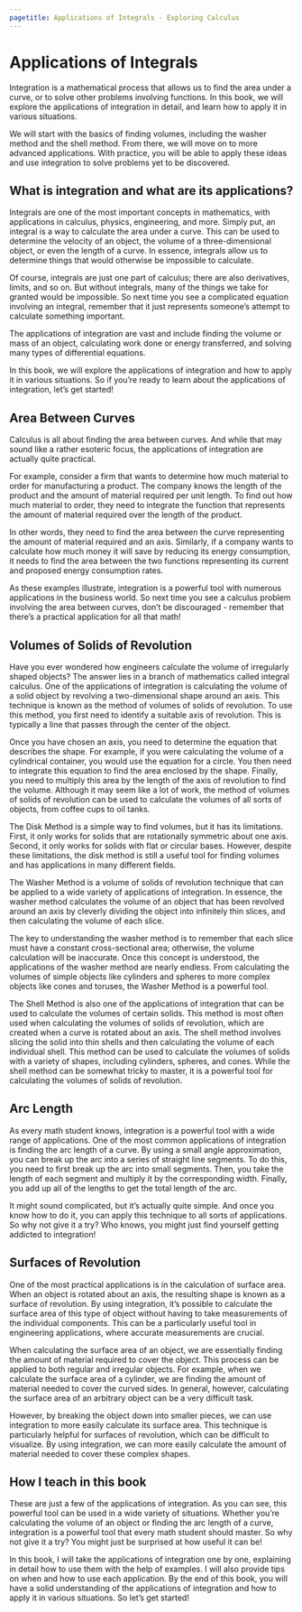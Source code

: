 ```yaml
---
pagetitle: Applications of Integrals - Exploring Calculus
---
```

# Applications of Integrals

Integration is a mathematical process that allows us to find the area under a curve, or to solve other problems involving functions. In this book, we will explore the applications of integration in detail, and learn how to apply it in various situations. 

We will start with the basics of finding volumes, including the washer method and the shell method. From there, we will move on to more advanced applications. With practice, you will be able to apply these ideas and use integration to solve problems yet to be discovered.

## What is integration and what are its applications?

Integrals are one of the most important concepts in mathematics, with applications in calculus, physics, engineering, and more. Simply put, an integral is a way to calculate the area under a curve. This can be used to determine the velocity of an object, the volume of a three-dimensional object, or even the length of a curve. In essence, integrals allow us to determine things that would otherwise be impossible to calculate. 

Of course, integrals are just one part of calculus; there are also derivatives, limits, and so on. But without integrals, many of the things we take for granted would be impossible. So next time you see a complicated equation involving an integral, remember that it just represents someone's attempt to calculate something important.

The applications of integration are vast and include finding the volume or mass of an object, calculating work done or energy transferred, and solving many types of differential equations. 

In this book, we will explore the applications of integration and how to apply it in various situations. So if you're ready to learn about the applications of integration, let's get started!

## Area Between Curves

Calculus is all about finding the area between curves. And while that may sound like a rather esoteric focus, the applications of integration are actually quite practical. 

For example, consider a firm that wants to determine how much material to order for manufacturing a product. The company knows the length of the product and the amount of material required per unit length. To find out how much material to order, they need to integrate the function that represents the amount of material required over the length of the product. 

In other words, they need to find the area between the curve representing the amount of material required and an axis. Similarly, if a company wants to calculate how much money it will save by reducing its energy consumption, it needs to find the area between the two functions representing its current and proposed energy consumption rates. 

As these examples illustrate, integration is a powerful tool with numerous applications in the business world. So next time you see a calculus problem involving the area between curves, don't be discouraged - remember that there's a practical application for all that math!

## Volumes of Solids of Revolution

Have you ever wondered how engineers calculate the volume of irregularly shaped objects? The answer lies in a branch of mathematics called integral calculus. One of the applications of integration is calculating the volume of a solid object by revolving a two-dimensional shape around an axis. This technique is known as the method of volumes of solids of revolution. To use this method, you first need to identify a suitable axis of revolution. This is typically a line that passes through the center of the object. 

Once you have chosen an axis, you need to determine the equation that describes the shape. For example, if you were calculating the volume of a cylindrical container, you would use the equation for a circle. You then need to integrate this equation to find the area enclosed by the shape. Finally, you need to multiply this area by the length of the axis of revolution to find the volume. Although it may seem like a lot of work, the method of volumes of solids of revolution can be used to calculate the volumes of all sorts of objects, from coffee cups to oil tanks.

\subsection*{The Disk Method}

The Disk Method is a simple way to find volumes, but it has its limitations. First, it only works for solids that are rotationally symmetric about one axis. Second, it only works for solids with flat or circular bases. However, despite these limitations, the disk method is still a useful tool for finding volumes and has applications in many different fields.

\subsection*{The Washer Method}

The Washer Method is a volume of solids of revolution technique that can be applied to a wide variety of applications of integration. In essence, the washer method calculates the volume of an object that has been revolved around an axis by cleverly dividing the object into infinitely thin slices, and then calculating the volume of each slice. 

The key to understanding the washer method is to remember that each slice must have a constant cross-sectional area; otherwise, the volume calculation will be inaccurate. Once this concept is understood, the applications of the washer method are nearly endless. From calculating the volumes of simple objects like cylinders and spheres to more complex objects like cones and toruses, the Washer Method is a powerful tool.

\subsection*{The Shell Method}

The Shell Method is also one of the applications of integration that can be used to calculate the volumes of certain solids. This method is most often used when calculating the volumes of solids of revolution, which are created when a curve is rotated about an axis. The shell method involves slicing the solid into thin shells and then calculating the volume of each individual shell. This method can be used to calculate the volumes of solids with a variety of shapes, including cylinders, spheres, and cones. While the shell method can be somewhat tricky to master, it is a powerful tool for calculating the volumes of solids of revolution.

## Arc Length

As every math student knows, integration is a powerful tool with a wide range of applications. One of the most common applications of integration is finding the arc length of a curve. By using a small angle approximation, you can break up the arc into a series of straight line segments. To do this, you need to first break up the arc into small segments. Then, you take the length of each segment and multiply it by the corresponding width. Finally, you add up all of the lengths to get the total length of the arc.

It might sound complicated, but it's actually quite simple. And once you know how to do it, you can apply this technique to all sorts of applications. So why not give it a try? Who knows, you might just find yourself getting addicted to integration!

## Surfaces of Revolution

One of the most practical applications is in the calculation of surface area. When an object is rotated about an axis, the resulting shape is known as a surface of revolution. By using integration, it's possible to calculate the surface area of this type of object without having to take measurements of the individual components. This can be a particularly useful tool in engineering applications, where accurate measurements are crucial.

When calculating the surface area of an object, we are essentially finding the amount of material required to cover the object. This process can be applied to both regular and irregular objects. For example, when we calculate the surface area of a cylinder, we are finding the amount of material needed to cover the curved sides. In general, however, calculating the surface area of an arbitrary object can be a very difficult task. 

However, by breaking the object down into smaller pieces, we can use integration to more easily calculate its surface area. This technique is particularly helpful for surfaces of revolution, which can be difficult to visualize. By using integration, we can more easily calculate the amount of material needed to cover these complex shapes.

## How I teach in this book

These are just a few of the applications of integration. As you can see, this powerful tool can be used in a wide variety of situations. Whether you're calculating the volume of an object or finding the arc length of a curve, integration is a powerful tool that every math student should master. So why not give it a try? You might just be surprised at how useful it can be!

In this book, I will take the applications of integration one by one, explaining in detail how to use them with the help of examples. I will also provide tips on when and how to use each application. By the end of this book, you will have a solid understanding of the applications of integration and how to apply it in various situations. So let's get started!

